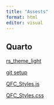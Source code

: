 ```yaml
---
title: "Assests"
format: html
editor: visual
---
```


## Quarto

[rs_theme_light](quarto/qfc_a11y-dark.rstheme)

[git setup](tutorials/Git%20Setup.html)

[QFC_Styles.js](quarto/qfc_styles.js)

[QFC_Styles.css](quarto/qfc_styles.css)

## 
